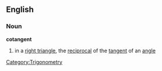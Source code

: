 ==English==
===Noun===
{{wikipedia}}
'''cotangent'''
#{{mathematics}} in a [[right triangle]], the [[reciprocal]] of the [[tangent]] of an [[angle]]
<!--This is exactly equivalent to the definition above, and so redudant: #{{mathematics}} the [[cosine]] [[divided]] by the [[sine]] of an angle or [[number]]-->

[[Category:Trigonometry]]
